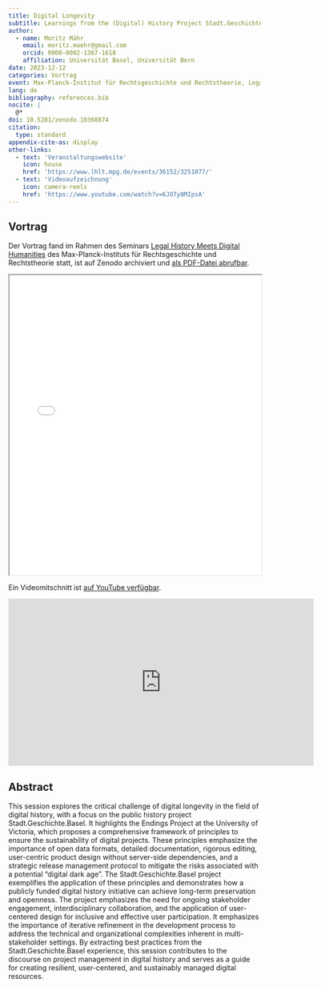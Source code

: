```yaml
---
title: Digital Longevity
subtitle: Learnings from the (Digital) History Project Stadt.Geschichte.Basel
author:
  - name: Moritz Mähr
    email: moritz.maehr@gmail.com
    orcid: 0000-0002-1367-1618
    affiliation: Universität Basel, Universität Bern
date: 2023-12-12
categories: Vortrag
event: Max-Planck-Institut für Rechtsgeschichte und Rechtstheorie, Legal History Meets Digital Humanities
lang: de
bibliography: references.bib
nocite: |
  @*
doi: 10.5281/zenodo.10368874
citation:
  type: standard
appendix-cite-as: display
other-links:
  - text: 'Veranstaltungswebsite'
    icon: house
    href: 'https://www.lhlt.mpg.de/events/36152/3251077/'
  - text: 'Videoaufzeichnung'
    icon: camera-reels
    href: 'https://www.youtube.com/watch?v=6JO7y0MIpsA'
---
```


## Vortrag

Der Vortrag fand im Rahmen des Seminars [Legal History Meets Digital Humanities](https://www.lhlt.mpg.de/events/36152/3251077/) des Max-Planck-Instituts für Rechtsgeschichte und Rechtstheorie statt, ist auf Zenodo archiviert und [als PDF-Datei abrufbar](https://doi.org/10.5281/zenodo.10368874).

::: {.callout-tip title="Präsentation anzeigen" icon="false" collapse="true"}

<iframe src="/assets/files/20231212-Moritz_Maehr-Digital_Longevity.pdf" width="100%" height="600px" loading="lazy" allowfullscreen title="Digital Longevity: Learnings from the (Digital) History Project Stadt.Geschichte.Basel">

This browser does not support PDFs. Please download the PDF <a href="/assets/files/20231212-Moritz_Maehr-Digital_Longevity.pdf">download the PDF</a> to view it.

</iframe>
:::

Ein Videomitschnitt ist [auf YouTube verfügbar](https://www.youtube.com/watch?v=6JO7y0MIpsA).

::: {.callout-tip title="Videomitschnitt anzeigen" icon="false" collapse="true"}

<iframe width="610" height="334" loading="lazy" src="https://www.youtube.com/embed/6JO7y0MIpsA" title="[Ep. 5] Digital Longevity: Learnings from the (Digital) History Project Stadt.Geschichte.Basel" frameborder="0" allow="accelerometer; autoplay; clipboard-write; encrypted-media; gyroscope; picture-in-picture; web-share" referrerpolicy="strict-origin-when-cross-origin" allowfullscreen></iframe>
:::

## Abstract

This session explores the critical challenge of digital longevity in the field of digital history, with a focus on the public history project Stadt.Geschichte.Basel. It highlights the Endings Project at the University of Victoria, which proposes a comprehensive framework of principles to ensure the sustainability of digital projects. These principles emphasize the importance of open data formats, detailed documentation, rigorous editing, user-centric product design without server-side dependencies, and a strategic release management protocol to mitigate the risks associated with a potential "digital dark age". The Stadt.Geschichte.Basel project exemplifies the application of these principles and demonstrates how a publicly funded digital history initiative can achieve long-term preservation and openness. The project emphasizes the need for ongoing stakeholder engagement, interdisciplinary collaboration, and the application of user-centered design for inclusive and effective user participation. It emphasizes the importance of iterative refinement in the development process to address the technical and organizational complexities inherent in multi-stakeholder settings. By extracting best practices from the Stadt.Geschichte.Basel experience, this session contributes to the discourse on project management in digital history and serves as a guide for creating resilient, user-centered, and sustainably managed digital resources.
